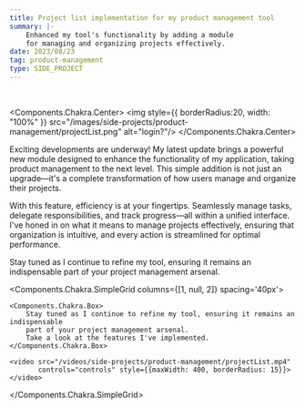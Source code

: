 ```yaml
---
title: Project list implementation for my product management tool
summary: |-
    Enhanced my tool's functionality by adding a module
    for managing and organizing projects effectively.
date: 2023/08/23
tag: product-management
type: SIDE_PROJECT
---
```


<br/>

<Components.Chakra.Center>
    <img style={{
        borderRadius:20,
        width: "100%"
    }} src="/images/side-projects/product-management/projectList.png" alt="login?"/>
</Components.Chakra.Center>

Exciting developments are underway!
My latest update brings a powerful new module designed to enhance
the functionality of my application, taking product management to the next level.
This simple addition is not just an upgrade—it's a complete transformation of
how users manage and organize their projects.

With this feature, efficiency is at your fingertips. Seamlessly manage tasks,
delegate responsibilities, and track progress—all within a unified interface.
I've honed in on what it means to manage projects effectively,
ensuring that organization is intuitive, and every action is streamlined
for optimal performance.

Stay tuned as I continue to refine my tool, ensuring it remains an indispensable
part of your project management arsenal.

<Components.Chakra.SimpleGrid columns={[1, null, 2]} spacing='40px'>

    <Components.Chakra.Box>
        Stay tuned as I continue to refine my tool, ensuring it remains an indispensable
        part of your project management arsenal.
        Take a look at the features I've implemented.
    </Components.Chakra.Box>

    <video src="/videos/side-projects/product-management/projectList.mp4"
           controls="controls" style={{maxWidth: 400, borderRadius: 15}}>
    </video>

</Components.Chakra.SimpleGrid>